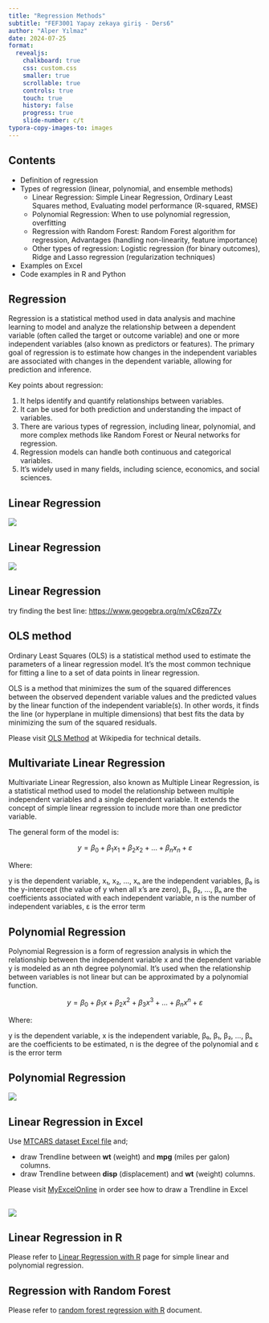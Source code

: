 ```yaml
---
title: "Regression Methods"
subtitle: "FEF3001 Yapay zekaya giriş - Ders6"
author: "Alper Yılmaz"
date: 2024-07-25
format:
  revealjs:
    chalkboard: true
    css: custom.css
    smaller: true
    scrollable: true
    controls: true
    touch: true
    history: false
    progress: true
    slide-number: c/t
typora-copy-images-to: images
---
```


## Contents

* Definition of regression
* Types of regression (linear, polynomial, and ensemble methods)
  * Linear Regression: Simple Linear Regression, Ordinary Least Squares method, Evaluating model performance (R-squared, RMSE)
  * Polynomial Regression: When to use polynomial regression, overfitting
  * Regression with Random Forest: Random Forest algorithm for regression, Advantages (handling non-linearity, feature importance)
  * Other types of regression: Logistic regression (for binary outcomes), Ridge and Lasso regression (regularization techniques)
* Examples on Excel
* Code examples in R and Python

## Regression

Regression is a statistical method used in data analysis and machine learning to model and analyze the relationship between a dependent variable (often called the target or outcome variable) and one or more independent variables (also known as predictors or features). The primary goal of regression is to estimate how changes in the independent variables are associated with changes in the dependent variable, allowing for prediction and inference.

Key points about regression:

1. It helps identify and quantify relationships between variables.
2. It can be used for both prediction and understanding the impact of variables.
3. There are various types of regression, including linear, polynomial, and more complex methods like Random Forest or Neural networks for regression.
4. Regression models can handle both continuous and categorical variables.
5. It's widely used in many fields, including science, economics, and social sciences.

## Linear Regression

![](images/linear-regression-summary.png)

## Linear Regression

![](images/linear-regression-point-detail.png)

## Linear Regression

try finding the best line: [https://www.geogebra.org/m/xC6zq7Zv](https://www.geogebra.org/m/xC6zq7Zv)


## OLS method

Ordinary Least Squares (OLS) is a statistical method used to estimate the parameters of a linear regression model. It's the most common technique for fitting a line to a set of data points in linear regression. 

OLS is a method that minimizes the sum of the squared differences between the observed dependent variable values and the predicted values by the linear function of the independent variable(s). In other words, it finds the line (or hyperplane in multiple dimensions) that best fits the data by minimizing the sum of the squared residuals.

Please visit [OLS Method](https://en.wikipedia.org/wiki/Ordinary_least_squares) at Wikipedia for technical details.

## Multivariate Linear Regression

Multivariate Linear Regression, also known as Multiple Linear Regression, is a statistical method used to model the relationship between multiple independent variables and a single dependent variable. It extends the concept of simple linear regression to include more than one predictor variable.

The general form of the model is:

$$
y = \beta_0 + \beta_1x_1 + \beta_2x_2 + \ldots + \beta_nx_n + \varepsilon
$$

Where:

y is the dependent variable, x₁, x₂, ..., xₙ are the independent variables, β₀ is the y-intercept (the value of y when all x's are zero), β₁, β₂, ..., βₙ are the coefficients associated with each independent variable, n is the number of independent variables, ε is the error term

## Polynomial Regression

Polynomial Regression is a form of regression analysis in which the relationship between the independent variable x and the dependent variable y is modeled as an nth degree polynomial. It's used when the relationship between variables is not linear but can be approximated by a polynomial function.

$$
y = \beta_0 + \beta_1x + \beta_2x^2 + \beta_3x^3 + \ldots + \beta_nx^n + \varepsilon
$$

Where:

y is the dependent variable,  x is the independent variable,  β₀, β₁, β₂, ..., βₙ are the coefficients to be estimated, n is the degree of the polynomial and ε is the error term

## Polynomial Regression

![](images/parabolic-data-points.png)


## Linear Regression in Excel

Use [MTCARS dataset Excel file](files/mtcars-v2.xlsx) and;

* draw Trendline between **wt** (weight) and **mpg** (miles per galon) columns.
* draw Trendline between **disp** (displacement) and **wt** (weight) columns.

Please visit [MyExcelOnline](https://www.myexcelonline.com/blog/add-trendlines-excel-charts/) in order see how to draw a Trendline in Excel

## 

![](images/Trendlines.gif)

## Linear Regression in R

Please refer to [Linear Regression with R](r-linear-regression.qmd) page for simple linear and polynomial regression.

 
## Regression with Random Forest 

Please refer to [random forest regression with R](rf-regression-R.qmd) document.
